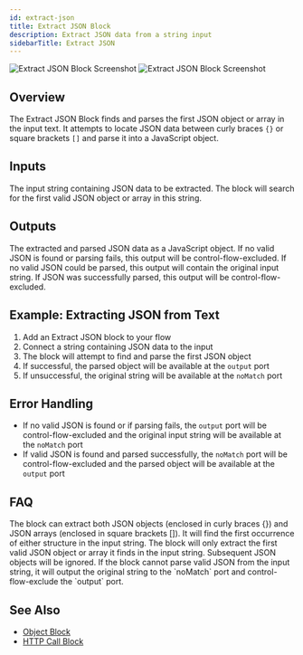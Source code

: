 ```yaml
---
id: extract-json
title: Extract JSON Block
description: Extract JSON data from a string input
sidebarTitle: Extract JSON
---
```


<Frame className="block dark:hidden">
  <img src="/block-reference/assets/extract_json_light.png" alt="Extract JSON Block Screenshot" />
</Frame>
<Frame className="hidden dark:block">
  <img src="/block-reference/assets/extract_json_dark.png" alt="Extract JSON Block Screenshot" />
</Frame>

## Overview
The Extract JSON Block finds and parses the first JSON object or array in the input text. It attempts to locate JSON data between curly braces `{}` or square brackets `[]` and parse it into a JavaScript object.

## Inputs

<ParamField path="input" type="string" required>
  The input string containing JSON data to be extracted. The block will search for the first valid JSON object or array in this string.
</ParamField>

## Outputs

<ResponseField name="output" type="object">
  The extracted and parsed JSON data as a JavaScript object. If no valid JSON is found or parsing fails, this output will be control-flow-excluded.
</ResponseField>

<ResponseField name="noMatch" type="string">
  If no valid JSON could be parsed, this output will contain the original input string. If JSON was successfully parsed, this output will be control-flow-excluded.
</ResponseField>

## Example: Extracting JSON from Text

1. Add an Extract JSON block to your flow
2. Connect a string containing JSON data to the input
3. The block will attempt to find and parse the first JSON object
4. If successful, the parsed object will be available at the `output` port
5. If unsuccessful, the original string will be available at the `noMatch` port

## Error Handling

- If no valid JSON is found or if parsing fails, the `output` port will be control-flow-excluded and the original input string will be available at the `noMatch` port
- If valid JSON is found and parsed successfully, the `noMatch` port will be control-flow-excluded and the parsed object will be available at the `output` port

## FAQ

<AccordionGroup>
  <Accordion title="What types of JSON structures can be extracted?">
    The block can extract both JSON objects (enclosed in curly braces {}) and JSON arrays (enclosed in square brackets []). It will find the first occurrence of either structure in the input string.
  </Accordion>

  <Accordion title="What happens if there are multiple JSON objects in the input?">
    The block will only extract the first valid JSON object or array it finds in the input string. Subsequent JSON objects will be ignored.
  </Accordion>

  <Accordion title="How does the block handle invalid JSON?">
    If the block cannot parse valid JSON from the input string, it will output the original string to the `noMatch` port and control-flow-exclude the `output` port.
  </Accordion>
</AccordionGroup>

## See Also

- [Object Block](/block-reference/data/object)
- [HTTP Call Block](/block-reference/advanced/http-call)
